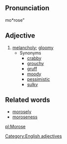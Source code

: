 ==Pronunciation==
mo*rose"

==Adjective==
# [[melancholy]]; [[gloomy]]
#* Synonyms
#** [[crabby]]
#** [[grouchy]]
#** [[gruff]]
#** [[moody]]
#** [[pessimistic]]
#** [[sulky]]

==Related words==
* [[morosely]]
* [[moroseness]]

[[Category:English adjectives]]

[[pl:Morose]]
